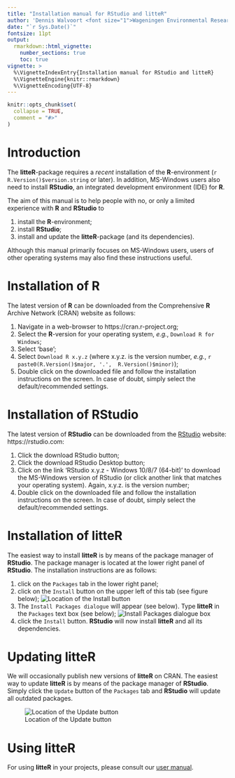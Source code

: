 ```yaml
---
title: "Installation manual for RStudio and litteR"
author: 'Dennis Walvoort <font size="1">Wageningen Environmental Research, The Netherlands</font><br>Willem van Loon <font size="1"> Rijkswaterstaat, The Netherlands</font>'
date: "`r Sys.Date()`"
fontsize: 11pt
output:
  rmarkdown::html_vignette:
    number_sections: true      
    toc: true
vignette: >
  %\VignetteIndexEntry{Installation manual for RStudio and litteR}
  %\VignetteEngine{knitr::rmarkdown}
  %\VignetteEncoding{UTF-8}
---
```


```r
knitr::opts_chunk$set(
  collapse = TRUE,
  comment = "#>"
)
```



# Introduction

The **litteR**-package requires a _recent_ installation of the **R**-environment (`r R.Version()$version.string` or later). In addition, MS-Windows users also need to install **RStudio**, an integrated development environment (IDE) for **R**.

The aim of this manual is to help people with no, or only a limited experience with **R** and **RStudio** to

1. install the **R**-environment;
1. install **RStudio**;
1. install and update the **litteR**-package (and its dependencies).

Although this manual primarily focuses on MS-Windows users, users of other operating systems may also find these instructions useful.


# Installation of **R**

The latest version of **R** can be downloaded from the Comprehensive **R** Archive Network (CRAN) website as follows:

1. Navigate in a web-browser to https://cran.r-project.org;
1. Select the **R**-version for your operating system, _e.g._, `Download R for Windows`;
1. Select 'base';
1. Select `Download R x.y.z` (where x.y.z. is the version number, _e.g._, `r paste0(R.Version()$major, '.',  R.Version()$minor)`);
1. Double click on the downloaded file and follow the installation instructions on the screen. In case of doubt, simply select the default/recommended settings.


# Installation of **RStudio**

The latest version of **RStudio** can be downloaded from the [RStudio](https://rstudio.com) website: https://rstudio.com:

1. Click the download RStudio button;
1. Click the download RStudio Desktop button;
1. Click on the link 'RStudio x.y.z - Windows 10/8/7 (64-bit)' to download the MS-Windows version of RStudio (or click another link that matches your operating system). Again, x.y.z. is the version number;
1. Double click on the downloaded file and follow the installation instructions on the screen. In case of doubt, simply select the default/recommended settings.


# Installation of **litteR**

The easiest way to install **litteR** is by means of the package manager of **RStudio**. The package manager is located at the lower right panel of **RStudio**. The installation instructions are as follows:

1. click on the `Packages` tab in the lower right panel;
1. click on the `Install` button on the upper left of this tab (see figure below);
![Location of the Install button](fig/rstudio-pkg-man-install.png)
1. The `Install Packages dialogue` will appear (see below). Type **litteR** in the `Packages` text box (see below);
![Install Packages dialogue box](fig/rstudio-pkg-man-cran.png)
1. click the `Install` button. **RStudio** will now install **litteR** and all its dependencies.


# Updating **litteR**

We will occasionally publish new versions of **litteR** on CRAN. The easiest way to update **litteR** is by means of the package manager of **RStudio**. Simply click the `Update` button of the `Packages` tab and **RStudio** will update all outdated packages.

![Location of the Update button](fig/rstudio-pkg-man-update.png)


# Using **litteR**

For using **litteR** in your projects, please consult our [user manual](litter-manual.html).
